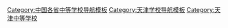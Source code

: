 [[Category:中国各省中等学校导航模板|Category:中国各省中等学校导航模板]]
[[Category:天津学校导航模板|Category:天津学校导航模板]]
[[Category:天津中等学校|Category:天津中等学校]]